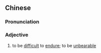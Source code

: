 {{also|难忍}}
==Chinese==
{{zh-forms|s=难忍}}

===Pronunciation===
{{zh-pron
|m=nánrěn
|mn=lân-jím
|cat=a
}}

===Adjective===
{{zh-adj}}

# to be [[difficult]] to [[endure]]; to be [[unbearable]]
#: {{zh-x|疼痛 難忍|to have '''intolerable''' pain}}